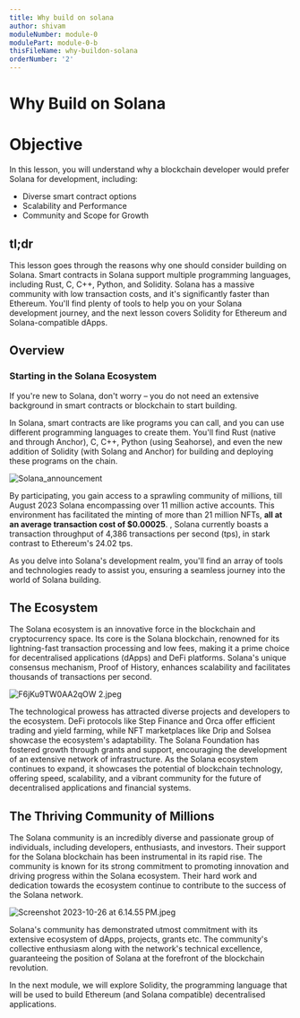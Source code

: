 ```yaml
---
title: Why build on solana
author: shivam
moduleNumber: module-0
modulePart: module-0-b
thisFileName: why-buildon-solana
orderNumber: '2'
---
```


# Why Build on Solana

# Objective

In this lesson, you will understand why a blockchain developer would prefer Solana for development, including:

- Diverse smart contract options
- Scalability and Performance
- Community and Scope for Growth

## tl;dr

This lesson goes through the reasons why one should consider building on Solana. Smart contracts in Solana support multiple programming languages, including Rust, C, C++, Python, and Solidity. Solana has a massive community with low transaction costs, and it's significantly faster than Ethereum. You'll find plenty of tools to help you on your Solana development journey, and the next lesson covers Solidity for Ethereum and Solana-compatible dApps.

## Overview

### Starting in the Solana Ecosystem

If you're new to Solana, don't worry – you do not need an extensive background in smart contracts or blockchain to start building.

In Solana, smart contracts are like programs you can call, and you can use different programming languages to create them. You'll find Rust (native and through Anchor), C, C++, Python (using Seahorse), and even the new addition of Solidity (with Solang and Anchor) for building and deploying these programs on the chain.

![Solana_announcement](/moduleimages/soltwt.png)

By participating, you gain access to a sprawling community of millions, till August 2023 Solana encompassing over 11 million active accounts. This environment has facilitated the minting of more than 21 million NFTs, **all at an average transaction cost of $0.00025**. , Solana currently boasts a transaction throughput of 4,386 transactions per second (tps), in stark contrast to Ethereum's 24.02 tps.

As you delve into Solana's development realm, you'll find an array of tools and technologies ready to assist you, ensuring a seamless journey into the world of Solana building. 

## The Ecosystem

The Solana ecosystem is an innovative force in the blockchain and cryptocurrency space. Its core is the Solana blockchain, renowned for its lightning-fast transaction processing and low fees, making it a prime choice for decentralised applications (dApps) and DeFi platforms. Solana's unique consensus mechanism, Proof of History, enhances scalability and facilitates thousands of transactions per second.

![F6jKu9TW0AA2qOW 2.jpeg](https://prod-files-secure.s3.us-west-2.amazonaws.com/df3c1e0d-01b0-4523-b846-e1bb2ca88f61/8e59b009-1b01-4f5d-a389-f3cef3aa56a6/F6jKu9TW0AA2qOW_2.jpeg)

The technological prowess has attracted diverse projects and developers to the ecosystem. DeFi protocols like Step Finance and Orca offer efficient trading and yield farming, while NFT marketplaces like Drip and Solsea showcase the ecosystem's adaptability. The Solana Foundation has fostered growth through grants and support, encouraging the development of an extensive network of infrastructure. As the Solana ecosystem continues to expand, it showcases the potential of blockchain technology, offering speed, scalability, and a vibrant community for the future of decentralised applications and financial systems.

## The Thriving Community of Millions

The Solana community is an incredibly diverse and passionate group of individuals, including developers, enthusiasts, and investors. Their support for the Solana blockchain has been instrumental in its rapid rise. The community is known for its strong commitment to promoting innovation and driving progress within the Solana ecosystem. Their hard work and dedication towards the ecosystem continue to contribute to the success of the Solana network.

![Screenshot 2023-10-26 at 6.14.55 PM.jpeg](https://prod-files-secure.s3.us-west-2.amazonaws.com/df3c1e0d-01b0-4523-b846-e1bb2ca88f61/cd0a7563-cfb1-4055-8681-13343dc7877a/Screenshot_2023-10-26_at_6.14.55_PM.jpeg)

Solana's community has demonstrated utmost commitment with its extensive ecosystem of dApps, projects, grants etc. The community's collective enthusiasm along with the network's technical excellence, guaranteeing the position of Solana at the forefront of the blockchain revolution.

In the next module, we will explore Solidity, the programming language that will be used to build Ethereum (and Solana compatible) decentralised applications.